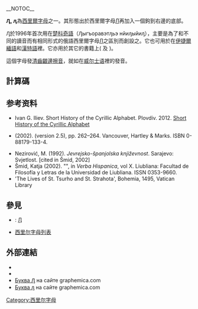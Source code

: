 __NOTOC__
{{Infobox Cyrillic|uc=Ԓ|lc=ԓ|Image=Cyrillic letter El with hook.svg|uuc=0512|ulc=0513}}

'''Ԓ, ԓ'''為[[西里爾字母|西里爾字母]]之一。其形態出於西里爾字母[[Л|Л]]再加入一個鉤到右邊的底部。

Ԓ於1996年首次用在[[楚科奇語|楚科奇語]]（Ԓыгъоравэтԓьэ нйиԓыйиԓ），主要是為了和不同的讀音而有相同形式的俄語西里爾字母[[Л|Л]]之區別而創設之。它也可用於在[[伊捷爾緬語|伊捷爾緬語]]和[[漢特語|漢特語]]裡。它亦用於其它的書籍上(''{{unicode|Ԓигодан ԓ-шарджаж}}'' 及 ''{{unicode|Ԓаббош}}'')。

這個字母發[[清齒齦邊擦音|清齒齦邊擦音]]{{IPA|/ɬ/}}，就如在[[威尔士语|威尔士语]]裡{{IPA|/[[ll|ll]]/}}的發音。

==計算碼==
{{charmap
|0512|name1=西里爾大寫字母<br />Ԓ
|0513|name2=西里爾小寫字母<br />ԓ
}}

==参考资料==
{{refbegin}}
* Ivan G. Iliev. Short History of the Cyrillic Alphabet. Plovdiv. 2012. [http://ivanilievlogosmaster.blogspot.com/2012/07/scriptura-mundi-cyrillic-alphabet.html Short History of the Cyrillic Alphabet] {{Wayback|url=http://ivanilievlogosmaster.blogspot.com/2012/07/scriptura-mundi-cyrillic-alphabet.html |date=20161228003104 }}
* {{link-en|Bringhurst, Robert|Robert Bringhurst}} (2002). ''{{link-en|The Elements of Typographic Style|The Elements of Typographic Style}}'' (version 2.5), pp. 262–264. Vancouver, Hartley & Marks. ISBN 0-88179-133-4.
* Nezirović, M. (1992). ''Jevrejsko-španjolska književnost''. Sarajevo: Svjetlost. [cited in Šmid, 2002]
* Šmid, Katja (2002). "{{PDFlink|[http://hispanismo.cervantes.es/documentos/smidX.pdf Los problemas del estudio de la lengua sefardí]|603 [[Kibibyte|KiB]]}}", in ''Verba Hispanica'', vol X. Liubliana: Facultad de Filosofía y Letras de la Universidad de Liubliana. ISSN 0353-9660.
* 'The Lives of St. Tsurho and St. Strahota', Bohemia, 1495, Vatican Library
{{refend}}

==參見==
*{{unicode|Ӆ ӆ}} : [[Ӆ|Ӆ]]
*[[西里尔字母列表|西里尔字母列表]]

==外部連結==
*{{Wiktionary-inline|Ԓ}}
*{{Wiktionary-inline|ԓ}}
* [http://graphemica.com/Ԓ Буква Ԓ] {{Wayback|url=http://graphemica.com/%D4%92 |date=20211102102928 }} на сайте graphemica.com
* [http://graphemica.com/ԓ Буква ԓ] {{Wayback|url=http://graphemica.com/%D4%93 |date=20211102142420 }} на сайте graphemica.com

{{Alphabet lang|ckt|itl|kca}}
{{Derivative letters of Л|state=collapsed}}
{{Cyrillic-alphabet-stub}}

[[Category:西里尔字母|Category:西里尔字母]]